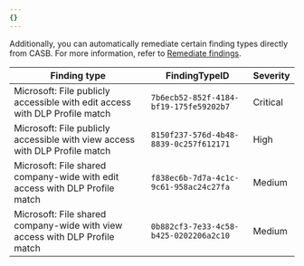 ```yaml
---
{}
---
```


Additionally, you can automatically remediate certain finding types directly from CASB. For more information, refer to [Remediate findings](/cloudflare-one/applications/casb/manage-findings/#remediate-findings).

| Finding type                                                                | FindingTypeID                          | Severity |
| --------------------------------------------------------------------------- | -------------------------------------- | -------- |
| Microsoft: File publicly accessible with edit access with DLP Profile match | `7b6ecb52-852f-4184-bf19-175fe59202b7` | Critical |
| Microsoft: File publicly accessible with view access with DLP Profile match | `8150f237-576d-4b48-8839-0c257f612171` | High     |
| Microsoft: File shared company-wide with edit access with DLP Profile match | `f838ec6b-7d7a-4c1c-9c61-958ac24c27fa` | Medium   |
| Microsoft: File shared company-wide with view access with DLP Profile match | `0b882cf3-7e33-4c58-b425-0202206a2c10` | Medium   |
